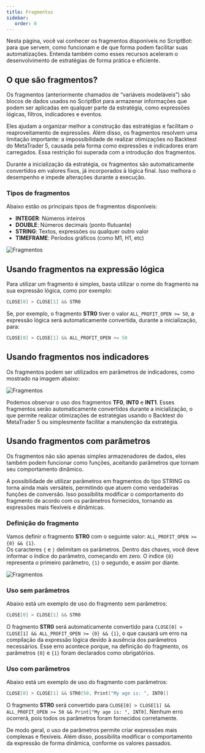 ```yaml
---
title: Fragmentos
sidebar:
   order: 0
---
```



Nesta página, você vai conhecer os fragmentos disponíveis no ScriptBot: para que servem, como funcionam e de que forma podem facilitar suas automatizações. Entenda também como esses recursos aceleram o desenvolvimento de estratégias de forma prática e eficiente.

## O que são fragmentos?

Os fragmentos (anteriormente chamados de “variáveis modeláveis”) são blocos de dados usados no ScriptBot para armazenar informações que podem ser aplicadas em qualquer parte da estratégia, como expressões lógicas, filtros, indicadores e eventos.

Eles ajudam a organizar melhor a construção das estratégias e facilitam o reaproveitamento de expressões. Além disso, os fragmentos resolvem uma limitação importante: a impossibilidade de realizar otimizações no Backtest do MetaTrader 5, causada pela forma como expressões e indicadores eram carregados. Essa restrição foi superada com a introdução dos fragmentos.

Durante a inicialização da estratégia, os fragmentos são automaticamente convertidos em valores fixos, já incorporados à lógica final. Isso melhora o desempenho e impede alterações durante a execução.

### Tipos de fragmentos

Abaixo estão os principais tipos de fragmentos disponíveis:

-  **INTEGER**: Números inteiros
-  **DOUBLE**: Números decimais (ponto flutuante)
-  **STRING**: Textos, expressões ou qualquer outro valor
-  **TIMEFRAME**: Períodos gráficos (como M1, H1, etc)

<ImgFrame>![Fragmentos](@src/assets/Fragments.png)</ImgFrame>

## Usando fragmentos na expressão lógica

Para utilizar um fragmento é simples, basta utilizar o nome do fragmento na sua expressão lógica, como por exemplo:

```java
CLOSE[0] > CLOSE[1] && STR0
```

Se, por exemplo, o fragmento **STR0** tiver o valor `ALL_PROFIT_OPEN >= 50`, a expressão lógica será automaticamente convertida, durante a inicialização, para:

```java
CLOSE[0] > CLOSE[1] && ALL_PROFIT_OPEN >= 50
```

## Usando fragmentos nos indicadores

Os fragmentos podem ser utilizados em parâmetros de indicadores, como mostrado na imagem abaixo:

<ImgFrame>![Fragmentos](@src/assets/Ind0.png)</ImgFrame>

Podemos observar o uso dos fragmentos **TF0**, **INT0** e **INT1**. Esses fragmentos serão automaticamente convertidos durante a inicialização, o que permite realizar otimizações de estratégias usando o Backtest do MetaTrader 5 ou simplesmente facilitar a manutenção da estratégia.

## Usando fragmentos com parâmetros

Os fragmentos não são apenas simples armazenadores de dados, eles também podem funcionar como funções, aceitando parâmetros que tornam seu comportamento dinâmico.

A possibilidade de utilizar parâmetros em fragmentos do tipo STRING os torna ainda mais versáteis, permitindo que atuem como verdadeiras funções de conversão. Isso possibilita modificar o comportamento do fragmento de acordo com os parâmetros fornecidos, tornando as expressões mais flexíveis e dinâmicas.

### Definição do fragmento

Vamos definir o fragmento **STR0** com o seguinte valor: `ALL_PROFIT_OPEN >= {0} && {1}`.  
Os caracteres `{` e `}` delimitam os parâmetros. Dentro das chaves, você deve informar o índice do parâmetro, começando em zero. O índice `{0}` representa o primeiro parâmetro, `{1}` o segundo, e assim por diante.

<ImgFrame>![Fragmentos](@src/assets/FragmentStrParam.png)</ImgFrame>

### Uso sem parâmetros

Abaixo está um exemplo de uso do fragmento sem parâmetros:

```java
CLOSE[0] > CLOSE[1] && STR0
```

O fragmento **STR0** será automaticamente convertido para `CLOSE[0] > CLOSE[1] && ALL_PROFIT_OPEN >= {0} && {1}`, o que causará um erro na compilação da expressão lógica devido à ausência dos parâmetros necessários. Esse erro acontece porque, na definição do fragmento, os parâmetros `{0}` e `{1}` foram declarados como obrigatórios.

### Uso com parâmetros

Abaixo está um exemplo de uso do fragmento com parâmetros:

```java
CLOSE[0] > CLOSE[1] && STR0[50, Print["My age is: ", INT0]]
```

O fragmento **STR0** será convertido para `CLOSE[0] > CLOSE[1] && ALL_PROFIT_OPEN >= 50 && Print["My age is: ", INT0]`. Nenhum erro ocorrerá, pois todos os parâmetros foram fornecidos corretamente.

De modo geral, o uso de parâmetros permite criar expressões mais complexas e flexíveis. Além disso, possibilita modificar o comportamento da expressão de forma dinâmica, conforme os valores passados.
